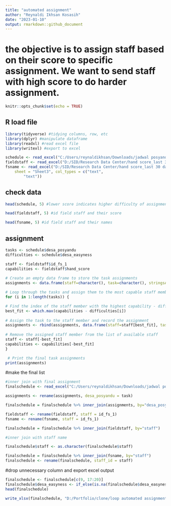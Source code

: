 ```yaml
---
title: "automated assignment"
author: "Reynaldi Ikhsan Kosasih"
date: "2023-01-10"
output: rmarkdown::github_document
---
```


# the objective is to assign staff based on their score to specific assignment. We want to send staff with high score to do harder assignment.
```r
knitr::opts_chunk$set(echo = TRUE)
```

## R load file
```r
library(tidyverse) #tidying columns, row, etc
library(dplyr) #manipulate dataframe
library(readxl) #read excel file
library(writexl) #export to excel

schedule <- read_excel("C:/Users/reynaldikhsan/Downloads/jadwal posyandu master loop.xlsx", sheet = "helper")
fieldstaff <- read_excel("D:/SID/Research Data Center/hand score_last 30 days.xlsx", sheet = "Sheet2")
fsname <- read_excel("D:/SID/Research Data Center/hand score_last 30 days.xlsx", 
    sheet = "Sheet3", col_types = c("text", 
        "text"))
```
## check data
```r
head(schedule, 5) #lower score indicates higher difficulty of assignment
```
```r
head(fieldstaff, 5) #id field staff and their score
```
```r
head(fsname, 5) #id field staff and their names
```
## assignment
```r
tasks <- schedule$desa_posyandu
difficulties <- schedule$desa_easyness

staff <- fieldstaff$id_fs_1
capabilities <- fieldstaff$hand_score
 
# Create an empty data frame to store the task assignments
assignments <- data.frame(staff=character(), task=character(), stringsAsFactors = FALSE)

# Loop through the tasks and assign them to the most capable staff member
for (i in 1:length(tasks)) {

# Find the index of the staff member with the highest capability - difficulty score
best_fit <- which.max(capabilities - difficulties[i])
   
# Assign the task to the staff member and record the assignment
assignments <- rbind(assignments, data.frame(staff=staff[best_fit], task=tasks[i], stringsAsFactors = FALSE))
   
# Remove the assigned staff member from the list of available staff
staff <- staff[-best_fit]
capabilities <- capabilities[-best_fit]
}

 # Print the final task assignments
print(assignments)
```
#make the final list
```r
#inner join with final assignment
finalschedule <- read_excel("C:/Users/reynaldikhsan/Downloads/jadwal posyandu master loop.xlsx", sheet = "with_field_staff_id")

assignments <- rename(assignments, desa_posyandu = task)

finalschedule = finalschedule %>% inner_join(assignments, by="desa_posyandu")

fieldstaff <- rename(fieldstaff, staff = id_fs_1)
fsname <- rename(fsname, staff = id_fs_1)

finalschedule = finalschedule %>% inner_join(fieldstaff, by="staff")

#inner join with staff name

finalschedule$staff <- as.character(finalschedule$staff)

finalschedule = finalschedule %>% inner_join(fsname, by="staff")
finalschedule <- rename(finalschedule, staff_id = staff)
```
#drop unnecessary column and export excel output
```r
finalschedule <- finalschedule[c(9, 17:20)]
finalschedule$desa_easyness <- if_else(is.na(finalschedule$desa_easyness), schedule$desa_easyness, finalschedule$desa_easyness)
head(finalschedule)
```
```r
write_xlsx(finalschedule, "D:/Portfolio/clone/loop automated assignment.xlsx")
```